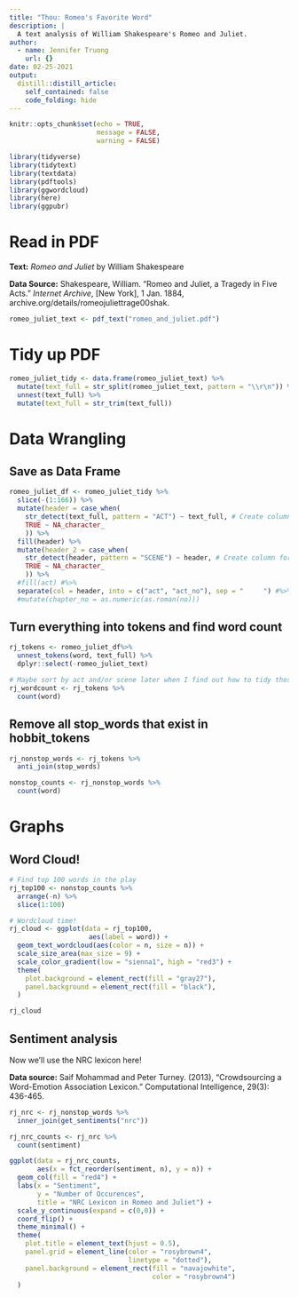 ```yaml
---
title: "Thou: Romeo's Favorite Word"
description: |
  A text analysis of William Shakespeare's Romeo and Juliet.
author:
  - name: Jennifer Truong
    url: {}
date: 02-25-2021
output:
  distill::distill_article:
    self_contained: false
    code_folding: hide
---
```



```r
knitr::opts_chunk$set(echo = TRUE,
                      message = FALSE,
                      warning = FALSE)

library(tidyverse)
library(tidytext)
library(textdata)
library(pdftools)
library(ggwordcloud)
library(here)
library(ggpubr)
```

# Read in PDF 

**Text:** *Romeo and Juliet* by William Shakespeare

**Data Source:** Shakespeare, William. “Romeo and Juliet, a Tragedy in Five Acts.” *Internet Archive*, [New York], 1 Jan. 1884, archive.org/details/romeojuliettrage00shak. 

```r
romeo_juliet_text <- pdf_text("romeo_and_juliet.pdf")
```

# Tidy up PDF
```r
romeo_juliet_tidy <- data.frame(romeo_juliet_text) %>% 
  mutate(text_full = str_split(romeo_juliet_text, pattern = "\\r\n")) %>% 
  unnest(text_full) %>% 
  mutate(text_full = str_trim(text_full))
```

# Data Wrangling

## Save as Data Frame
```r
romeo_juliet_df <- romeo_juliet_tidy %>% 
  slice(-(1:166)) %>% 
  mutate(header = case_when(
    str_detect(text_full, pattern = "ACT") ~ text_full, # Create column for ACT
    TRUE ~ NA_character_
    )) %>% 
  fill(header) %>%
  mutate(header_2 = case_when(
    str_detect(header, pattern = "SCENE") ~ header, # Create column for SCENE
    TRUE ~ NA_character_
    )) %>% 
  #fill(act) #%>% 
  separate(col = header, into = c("act", "act_no"), sep = "     ") #%>% 
  #mutate(chapter_no = as.numeric(as.roman(no)))
```

## Turn everything into tokens and find word count
```r
rj_tokens <- romeo_juliet_df%>% 
  unnest_tokens(word, text_full) %>% 
  dplyr::select(-romeo_juliet_text)

# Maybe sort by act and/or scene later when I find out how to tidy those
rj_wordcount <- rj_tokens %>% 
  count(word)
```

## Remove all stop_words that exist in hobbit_tokens

```r
rj_nonstop_words <- rj_tokens %>% 
  anti_join(stop_words)

nonstop_counts <- rj_nonstop_words %>% 
  count(word)
```

# Graphs

## Word Cloud! 

```r
# Find top 100 words in the play
rj_top100 <- nonstop_counts %>% 
  arrange(-n) %>% 
  slice(1:100)

# Wordcloud time!
rj_cloud <- ggplot(data = rj_top100,
                    aes(label = word)) +
  geom_text_wordcloud(aes(color = n, size = n)) +
  scale_size_area(max_size = 9) +
  scale_color_gradient(low = "sienna1", high = "red3") +
  theme(
    plot.background = element_rect(fill = "gray27"),
    panel.background = element_rect(fill = "black"),
  )

rj_cloud
```

## Sentiment analysis

Now we'll use the NRC lexicon here!

**Data source:** Saif Mohammad and Peter Turney. (2013), “Crowdsourcing a Word-Emotion Association Lexicon.” Computational Intelligence, 29(3): 436-465.

```r
rj_nrc <- rj_nonstop_words %>% 
  inner_join(get_sentiments("nrc"))

rj_nrc_counts <- rj_nrc %>% 
  count(sentiment)

ggplot(data = rj_nrc_counts, 
       aes(x = fct_reorder(sentiment, n), y = n)) +
  geom_col(fill = "red4") +
  labs(x = "Sentiment",
       y = "Number of Occurences",
       title = "NRC Lexicon in Romeo and Juliet") +
  scale_y_continuous(expand = c(0,0)) +
  coord_flip() + 
  theme_minimal() +
  theme(
    plot.title = element_text(hjust = 0.5),
    panel.grid = element_line(color = "rosybrown4",
                              linetype = "dotted"),
    panel.background = element_rect(fill = "navajowhite",
                                    color = "rosybrown4")
  )
```
